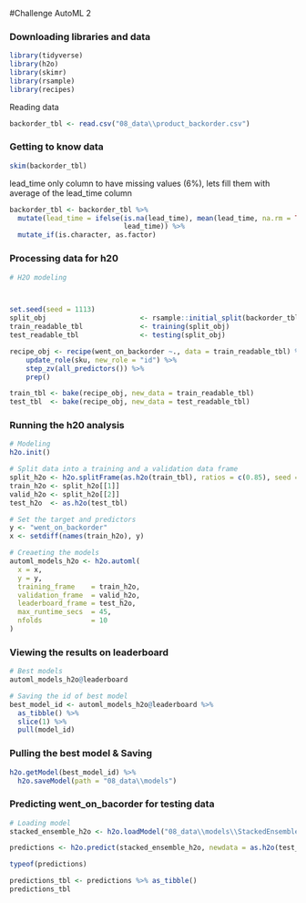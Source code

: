 #Challenge AutoML 2

### Downloading libraries and data
```r
library(tidyverse)
library(h2o)
library(skimr)
library(rsample)
library(recipes)

```

Reading data
```r
backorder_tbl <- read.csv("08_data\\product_backorder.csv")
```


### Getting to know data

```r
skim(backorder_tbl)
```

lead_time only column to have missing values (6%), lets fill them with
average of the lead_time column
```r
backorder_tbl <- backorder_tbl %>%
  mutate(lead_time = ifelse(is.na(lead_time), mean(lead_time, na.rm = TRUE), 
                            lead_time)) %>%
  mutate_if(is.character, as.factor)
```




### Processing data for h20
```r
# H2O modeling



set.seed(seed = 1113)
split_obj                       <- rsample::initial_split(backorder_tbl, prop = 0.85)
train_readable_tbl              <- training(split_obj)
test_readable_tbl               <- testing(split_obj)

recipe_obj <- recipe(went_on_backorder ~., data = train_readable_tbl) %>% 
    update_role(sku, new_role = "id") %>%
    step_zv(all_predictors()) %>% 
    prep()

train_tbl <- bake(recipe_obj, new_data = train_readable_tbl)
test_tbl  <- bake(recipe_obj, new_data = test_readable_tbl)
```



### Running the h20 analysis
```r
# Modeling
h2o.init()

# Split data into a training and a validation data frame
split_h2o <- h2o.splitFrame(as.h2o(train_tbl), ratios = c(0.85), seed = 1234)
train_h2o <- split_h2o[[1]]
valid_h2o <- split_h2o[[2]]
test_h2o  <- as.h2o(test_tbl)

# Set the target and predictors
y <- "went_on_backorder"
x <- setdiff(names(train_h2o), y)

# Creaeting the models
automl_models_h2o <- h2o.automl(
  x = x,
  y = y,
  training_frame    = train_h2o,
  validation_frame  = valid_h2o,
  leaderboard_frame = test_h2o,
  max_runtime_secs  = 45,
  nfolds            = 10 
)
```

### Viewing the results on leaderboard

```r
# Best models
automl_models_h2o@leaderboard

# Saving the id of best model
best_model_id <- automl_models_h2o@leaderboard %>%
  as_tibble() %>%
  slice(1) %>% 
  pull(model_id)
```

### Pulling the best model & Saving

```r
h2o.getModel(best_model_id) %>%
  h2o.saveModel(path = "08_data\\models")
```

### Predicting went_on_bacorder for testing data

```r
# Loading model
stacked_ensemble_h2o <- h2o.loadModel("08_data\\models\\StackedEnsemble_BestOfFamily_2_AutoML_1_20230605_154513")

predictions <- h2o.predict(stacked_ensemble_h2o, newdata = as.h2o(test_tbl))

typeof(predictions)

predictions_tbl <- predictions %>% as_tibble()
predictions_tbl
```




